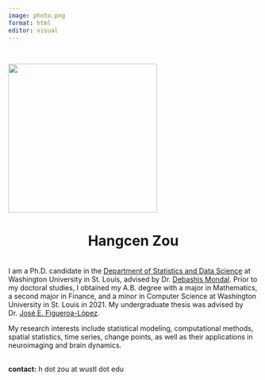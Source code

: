```yaml
---
image: photo.png
format: html
editor: visual
---
```


\

![](photo.png){fig-alt="portrait" fig-align="center" width="300"}

# Hangcen Zou {style="text-align: center;"}

\
I am a Ph.D. candidate in the [Department of Statistics and Data Science](https://sds.wustl.edu) at Washington University in St. Louis, advised by Dr. [Debashis Mondal](https://sites.wustl.edu/debashismondal/). Prior to my doctoral studies, I obtained my A.B. degree with a major in Mathematics, a second major in Finance, and a minor in Computer Science at Washington University in St. Louis in 2021. My undergraduate thesis was advised by Dr. [José E. Figueroa-López](https://sites.wustl.edu/figueroa/).

My research interests include statistical modeling, computational methods, spatial statistics, time series, change points, as well as their applications in neuroimaging and brain dynamics.

\
**contact:** h dot zou at wustl dot edu

